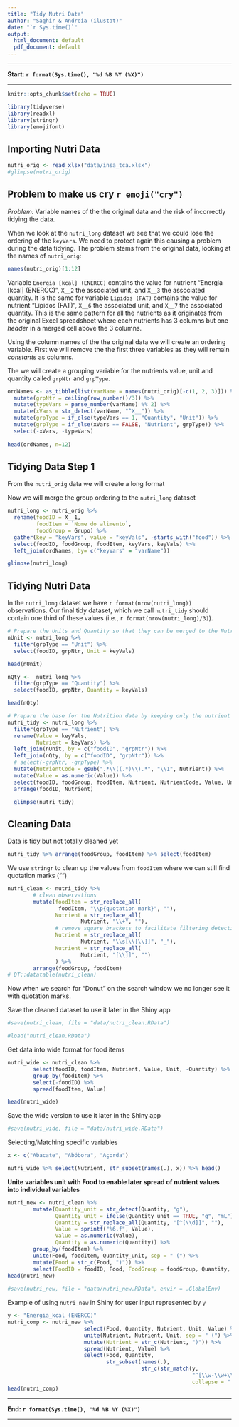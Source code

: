 ```yaml
---
title: "Tidy Nutri Data"
author: "Saghir & Andreia (ilustat)"
date: "`r Sys.time()`"
output:
  html_document: default
  pdf_document: default
---
```

<!-- date: "`r format(Sys.time(), "%d %B %Y (%X)")`" -->

***

**Start: `r format(Sys.time(), "%d %B %Y (%X)")`**

***


```r
knitr::opts_chunk$set(echo = TRUE)

library(tidyverse)
library(readxl)
library(stringr)
library(emojifont)
```

## Importing Nutri Data

```r
nutri_orig <- read_xlsx("data/insa_tca.xlsx") 
#glimpse(nutri_orig)
```

## Problem to make us cry `r emoji("cry")`

*Problem:* Variable names of the the original data and the risk of incorrectly tidying the data.

When we look at the `nutri_long` dataset we see that we could lose the ordering
of the `keyVars`. We need to protect again this causing a problem during the data
tidying. The problem stems from the original data, looking at the names of `nutri_orig`:

```r
names(nutri_orig)[1:12]
```

Variable `Energia [kcal] (ENERCC)` contains the value for nutrient "Energia [kcal] (ENERCC)", 
`X__2` the associated unit, and `X__3` the associated quantity. It is the same for variable `Lípidos (FAT)` 
contains the value for nutrient "Lípidos (FAT)", `X__6` the associated unit, and `X__7` the associated quantity. This is the same pattern for all the nutrients as it originates from the original Excel
spreadsheet where each nutrients has 3 columns but one *header* in a merged cell above the 3 columns.

Using the column names of the the original data we will create an ordering variable.
First we will remove the the first three variables as they will remain _constants_ as columns.

The we will create a grouping variable for the nutrients value, unit and quantity called `grpNtr`
and `grpType`.

```r
ordNames <- as_tibble(list(varName = names(nutri_orig)[-c(1, 2, 3)])) %>%
  mutate(grpNtr = ceiling(row_number()/3)) %>% 
  mutate(typeVars = parse_number(varName) %% 2) %>% 
  mutate(xVars = str_detect(varName, "^X__")) %>% 
  mutate(grpType = if_else(typeVars == 1, "Quantity", "Unit")) %>% 
  mutate(grpType = if_else(xVars == FALSE, "Nutrient", grpType)) %>% 
  select(-xVars, -typeVars)
  
head(ordNames, n=12)
```

## Tidying Data Step 1

From the `nutri_orig` data we will create a long format 

Now we will merge the group ordering to the `nutri_long` dataset

```r
nutri_long <- nutri_orig %>% 
  rename(foodID = X__1, 
         foodItem = `Nome do alimento`, 
         foodGroup = Grupo) %>% 
  gather(key = "keyVars", value = "keyVals", -starts_with("food")) %>% 
  select(foodID, foodGroup, foodItem, keyVars, keyVals) %>% 
  left_join(ordNames, by= c("keyVars" = "varName")) 

glimpse(nutri_long)
```


## Tidying Nutri Data

In the `nutri_long` dataset we have `r format(nrow(nutri_long))` observations. Our final 
tidy dataset, which we call `nutri_tidy` should contain one third of these values (i.e., 
`r format(nrow(nutri_long)/3)`).

```r
# Prepare the Units and Quantity so that they can be merged to the Nutrient data.
nUnit <- nutri_long %>% 
  filter(grpType == "Unit") %>% 
  select(foodID, grpNtr, Unit = keyVals) 

head(nUnit)

nQty <-  nutri_long %>% 
  filter(grpType == "Quantity") %>% 
  select(foodID, grpNtr, Quantity = keyVals) 

head(nQty)

# Prepare the base for the Nutrition data by keeping only the nutrient and values
nutri_tidy <- nutri_long %>% 
  filter(grpType == "Nutrient") %>% 
  rename(Value = keyVals,
         Nutrient = keyVars) %>% 
  left_join(nUnit, by = c("foodID", "grpNtr")) %>% 
  left_join(nQty, by = c("foodID", "grpNtr")) %>% 
  # select(-grpNtr, -grpType) %>% 
  mutate(NutrientCode = gsub(".*\\((.*)\\).*", "\\1", Nutrient)) %>% 
  mutate(Value = as.numeric(Value)) %>% 
  select(foodID, foodGroup, foodItem, Nutrient, NutrientCode, Value, Unit, Quantity) %>% 
  arrange(foodID, Nutrient)

  glimpse(nutri_tidy)
```


## Cleaning Data

Data is tidy but not totally cleaned yet
```r
nutri_tidy %>% arrange(foodGroup, foodItem) %>% select(foodItem)
```

We use `stringr` to clean up the values from `foodItem` where we can still find quotation marks ("") 
```r
nutri_clean <- nutri_tidy %>%
        # clean observations
        mutate(foodItem = str_replace_all(
                foodItem, "\\p{quotation mark}", ""),
               Nutrient = str_replace_all(
                       Nutrient, "\\+", ""),
               # remove square brackets to facilitate filtering detection later
               Nutrient = str_replace_all(
                       Nutrient, "\\s[\\[\\]]", "_"),
               Nutrient = str_replace_all(
                       Nutrient, "[\\]]", "")
               ) %>% 
        arrange(foodGroup, foodItem)
# DT::datatable(nutri_clean)
```

Now when we search for "Donut" on the search window we no longer see it with quotation marks.

Save the cleaned dataset to use it later in the Shiny app
```r
#save(nutri_clean, file = "data/nutri_clean.RData")
```

```r
#load("nutri_clean.RData")
```

Get data into wide format for food items
```r
nutri_wide <- nutri_clean %>%
        select(foodID, foodItem, Nutrient, Value, Unit, -Quantity) %>%
        group_by(foodItem) %>%
        select(-foodID) %>%
        spread(foodItem, Value) 

head(nutri_wide)
```

Save the wide version to use it later in the Shiny app

```r
#save(nutri_wide, file = "data/nutri_wide.RData")
```

Selecting/Matching specific variables 

```r
x <- c("Abacate", "Abóbora", "Açorda")

nutri_wide %>% select(Nutrient, str_subset(names(.), x)) %>% head()
```

**Unite variables unit with Food to enable later spread of nutrient values into individual variables**

```r
nutri_new <- nutri_clean %>%
        mutate(Quantity_unit = str_detect(Quantity, "g"),
               Quantity_unit = ifelse(Quantity_unit == TRUE, "g", "mL"),
               Quantity = str_replace_all(Quantity, "[^[\\d]]", ""),
               Value = sprintf("%6.f", Value),
               Value = as.numeric(Value),
               Quantity = as.numeric(Quantity)) %>%
        group_by(foodItem) %>%
        unite(Food, foodItem, Quantity_unit, sep = " (") %>%
        mutate(Food = str_c(Food, ")")) %>%
        select(FoodID = foodID, Food, FoodGroup = foodGroup, Quantity, Nutrient, Unit, Value) 
head(nutri_new)
        
#save(nutri_new, file = "data/nutri_new.RData", envir = .GlobalEnv)

```

Example of using `nutri_new` in Shiny for user input represented by `y`
```r
y <- "Energia_kcal (ENERCC)"
nutri_comp <- nutri_new %>%
                        select(Food, Quantity, Nutrient, Unit, Value) %>%
                        unite(Nutrient, Nutrient, Unit, sep = " (") %>%
                        mutate(Nutrient = str_c(Nutrient, ")")) %>%
                        spread(Nutrient, Value) %>%
                        select(Food, Quantity,
                               str_subset(names(.),
                                          str_c(str_match(y,
                                                          "^[\\w-\\w+\\s]+"),
                                                          collapse = "|")))
head(nutri_comp)
```


***

**End: `r format(Sys.time(), "%d %B %Y (%X)")`**

***

